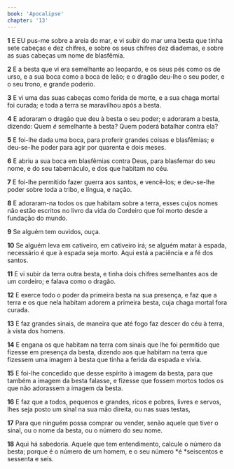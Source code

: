 ```yaml
---
book: 'Apocalipse'
chapter: '13'
---
```


**1** E EU pus-me sobre a areia do mar, e vi subir do mar uma besta que tinha sete cabeças e dez chifres, e sobre os seus chifres dez diademas, e sobre as suas cabeças um nome de blasfêmia.

**2** E a besta que vi era semelhante ao leopardo, e os seus pés como os de urso, e a sua boca como a boca de leão; e o dragão deu-lhe o seu poder, e o seu trono, e grande poderio.

**3** E vi uma das suas cabeças como ferida de morte, e a sua chaga mortal foi curada; e toda a terra se maravilhou após a besta.

**4** E adoraram o dragão que deu à besta o seu poder; e adoraram a besta, dizendo: Quem _é_ semelhante à besta? Quem poderá batalhar contra ela?

**5** E foi-lhe dada uma boca, para proferir grandes coisas e blasfêmias; e deu-se-lhe poder para agir por quarenta e dois meses.

**6** E abriu a sua boca em blasfêmias contra Deus, para blasfemar do seu nome, e do seu tabernáculo, e dos que habitam no céu.

**7** E foi-lhe permitido fazer guerra aos santos, e vencê-los; e deu-se-lhe poder sobre toda a tribo, e língua, e nação.

**8** E adoraram-na todos os que habitam sobre a terra, esses cujos nomes não estão escritos no livro da vida do Cordeiro que foi morto desde a fundação do mundo.

**9** Se alguém tem ouvidos, ouça.

**10** Se alguém leva em cativeiro, em cativeiro irá; se alguém matar à espada, necessário é que à espada seja morto. Aqui está a paciência e a fé dos santos.

**11** E vi subir da terra outra besta, e tinha dois chifres semelhantes aos de um cordeiro; e falava como o dragão.

**12** E exerce todo o poder da primeira besta na sua presença, e faz que a terra e os que nela habitam adorem a primeira besta, cuja chaga mortal fora curada.

**13** E faz grandes sinais, de maneira que até fogo faz descer do céu à terra, à vista dos homens.

**14** E engana os que habitam na terra com sinais que lhe foi permitido que fizesse em presença da besta, dizendo aos que habitam na terra que fizessem uma imagem à besta que tinha a ferida da espada e vivia.

**15** E foi-lhe concedido que desse espírito à imagem da besta, para que também a imagem da besta falasse, e fizesse que fossem mortos todos os que não adorassem a imagem da besta.

**16** E faz que a todos, pequenos e grandes, ricos e pobres, livres e servos, lhes seja posto um sinal na sua mão direita, ou nas suas testas,

**17** Para que ninguém possa comprar ou vender, senão aquele que tiver o sinal, ou o nome da besta, ou o número do seu nome.

**18** Aqui há sabedoria. Aquele que tem entendimento, calcule o número da besta; porque é o número de um homem, e o seu número *é *seiscentos e sessenta e seis.
